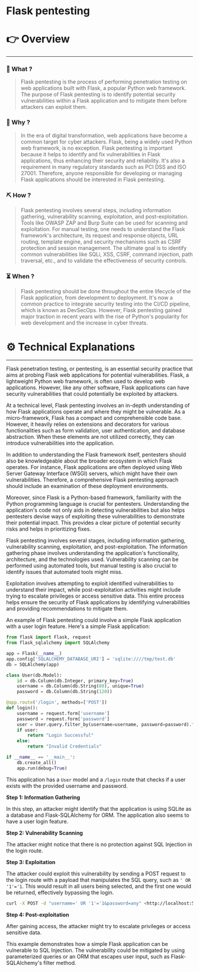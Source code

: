 # Flask pentesting


# 👉 Overview

---

### 👀 What ?

> Flask pentesting is the process of performing penetration testing on web applications built with Flask, a popular Python web framework. The purpose of Flask pentesting is to identify potential security vulnerabilities within a Flask application and to mitigate them before attackers can exploit them.
> 

### 🧐 Why ?

> In the era of digital transformation, web applications have become a common target for cyber attackers. Flask, being a widely used Python web framework, is no exception. Flask pentesting is important because it helps to identify and fix vulnerabilities in Flask applications, thus enhancing their security and reliability. It's also a requirement in many regulatory standards such as PCI DSS and ISO 27001. Therefore, anyone responsible for developing or managing Flask applications should be interested in Flask pentesting.
> 

### ⛏️ How ?

> Flask pentesting involves several steps, including information gathering, vulnerability scanning, exploitation, and post-exploitation. Tools like OWASP ZAP and Burp Suite can be used for scanning and exploitation. For manual testing, one needs to understand the Flask framework's architecture, its request and response objects, URL routing, template engine, and security mechanisms such as CSRF protection and session management. The ultimate goal is to identify common vulnerabilities like SQLi, XSS, CSRF, command injection, path traversal, etc., and to validate the effectiveness of security controls.
> 

### ⏳ When ?

> Flask pentesting should be done throughout the entire lifecycle of the Flask application, from development to deployment. It's now a common practice to integrate security testing into the CI/CD pipeline, which is known as DevSecOps. However, Flask pentesting gained major traction in recent years with the rise of Python's popularity for web development and the increase in cyber threats.
> 

# ⚙️ Technical Explanations

---

Flask penetration testing, or pentesting, is an essential security practice that aims at probing Flask web applications for potential vulnerabilities. Flask, a lightweight Python web framework, is often used to develop web applications. However, like any other software, Flask applications can have security vulnerabilities that could potentially be exploited by attackers.

At a technical level, Flask pentesting involves an in-depth understanding of how Flask applications operate and where they might be vulnerable. As a micro-framework, Flask has a compact and comprehensible code base. However, it heavily relies on extensions and decorators for various functionalities such as form validation, user authentication, and database abstraction. When these elements are not utilized correctly, they can introduce vulnerabilities into the application.

In addition to understanding the Flask framework itself, pentesters should also be knowledgeable about the broader ecosystem in which Flask operates. For instance, Flask applications are often deployed using Web Server Gateway Interface (WSGI) servers, which might have their own vulnerabilities. Therefore, a comprehensive Flask pentesting approach should include an examination of these deployment environments.

Moreover, since Flask is a Python-based framework, familiarity with the Python programming language is crucial for pentesters. Understanding the application's code not only aids in detecting vulnerabilities but also helps pentesters devise ways of exploiting these vulnerabilities to demonstrate their potential impact. This provides a clear picture of potential security risks and helps in prioritizing fixes.

Flask pentesting involves several stages, including information gathering, vulnerability scanning, exploitation, and post-exploitation. The information gathering phase involves understanding the application's functionality, architecture, and the technologies used. Vulnerability scanning can be performed using automated tools, but manual testing is also crucial to identify issues that automated tools might miss.

Exploitation involves attempting to exploit identified vulnerabilities to understand their impact, while post-exploitation activities might include trying to escalate privileges or access sensitive data. This entire process helps ensure the security of Flask applications by identifying vulnerabilities and providing recommendations to mitigate them.

An example of Flask pentesting could involve a simple Flask application with a user login feature. Here's a simple Flask application:

```python
from flask import Flask, request
from flask_sqlalchemy import SQLAlchemy

app = Flask(__name__)
app.config['SQLALCHEMY_DATABASE_URI'] = 'sqlite:////tmp/test.db'
db = SQLAlchemy(app)

class User(db.Model):
    id = db.Column(db.Integer, primary_key=True)
    username = db.Column(db.String(80), unique=True)
    password = db.Column(db.String(120))

@app.route('/login', methods=['POST'])
def login():
    username = request.form['username']
    password = request.form['password']
    user = User.query.filter_by(username=username, password=password).first()
    if user:
        return "Login Successful"
    else:
        return "Invalid Credentials"

if __name__ == '__main__':
    db.create_all()
    app.run(debug=True)

```

This application has a `User` model and a `/login` route that checks if a user exists with the provided username and password.

**Step 1: Information Gathering**

In this step, an attacker might identify that the application is using SQLite as a database and Flask-SQLAlchemy for ORM. The application also seems to have a user login feature.

**Step 2: Vulnerability Scanning**

The attacker might notice that there is no protection against SQL Injection in the login route.

**Step 3: Exploitation**

The attacker could exploit this vulnerability by sending a POST request to the login route with a payload that manipulates the SQL query, such as `' OR '1'='1`. This would result in all users being selected, and the first one would be returned, effectively bypassing the login.

```bash
curl -X POST -d "username=' OR '1'='1&password=any" <http://localhost:5000/login>

```

**Step 4: Post-exploitation**

After gaining access, the attacker might try to escalate privileges or access sensitive data.

This example demonstrates how a simple Flask application can be vulnerable to SQL Injection. The vulnerability could be mitigated by using parameterized queries or an ORM that escapes user input, such as Flask-SQLAlchemy's filter method.
